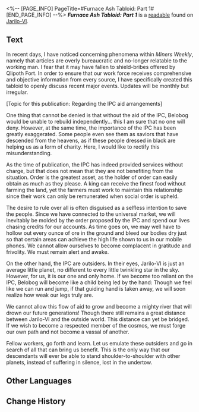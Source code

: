 <%-- [PAGE_INFO]
PageTitle=#Furnace Ash Tabloid: Part 1#
[END_PAGE_INFO] --%>
{{Readable Infobox
|id           = 258
|partIds      = 190507
|title        = ''Furnace Ash Tabloid: Part 1''
|image        = Item Jarilo-VI Readable 2.png
|world        = Jarilo-VI
|parts        = 1
|author       = <!--to be added-->
|description  = An Underground publication written by an anonymous non-official writer. It offers a rather pointed commentary on social issues.
|part1        = ''Furnace Ash Tabloid: Part 1''
|source1      = {{cx|Source missing}}
|characters   = 
|factions     = 
}}
'''''Furnace Ash Tabloid: Part 1''''' is a [[readable]] found on [[Jarilo-VI]].
<!--
==Location==
{{Map Embed|<map name>|<marker id>}}
-->
==Text==
In recent days, I have noticed concerning phenomena within ''Miners Weekly'', namely that articles are overly bureaucratic and no-longer relatable to the working man. I fear that it may have fallen to shield-bribes offered by Qlipoth Fort. In order to ensure that our work force receives comprehensive and objective information from every source, I have specifically created this tabloid to openly discuss recent major events. Updates will be monthly but irregular.

[Topic for this publication: Regarding the IPC aid arrangements]

One thing that cannot be denied is that without the aid of the IPC, Belobog would be unable to rebuild independently... this I am sure that no one will deny. However, at the same time, the importance of the IPC has been greatly exaggerated. Some people even see them as saviors that have descended from the heavens, as if these people dressed in black are helping us as a form of charity. Here, I would like to rectify this misunderstanding.

As the time of publication, the IPC has indeed provided services without charge, but that does not mean that they are not benefiting from the situation. Order is the greatest asset, as the holder of order can easily obtain as much as they please. A king can receive the finest food without farming the land, yet the farmers must work to maintain this relationship since their work can only be remunerated when social order is upheld.

The desire to rule over all is often disguised as a selfless intention to save the people. Since we have connected to the universal market, we will inevitably be molded by the order proposed by the IPC and spend our lives chasing credits for our accounts. As time goes on, we may well have to hollow out every ounce of ore in the ground and bleed our bodies dry just so that certain areas can achieve the high life shown to us in our mobile phones. We cannot allow ourselves to become complacent in gratitude and frivolity. We must remain alert and awake.

On the other hand, the IPC are outsiders. In their eyes, Jarilo-VI is just an average little planet, no different to every little twinkling star in the sky. However, for us, it is our one and only home. If we become too reliant on the IPC, Belobog will become like a child being led by the hand: Though we feel like we can run and jump, if that guiding hand is taken away, we will soon realize how weak our legs truly are.

We cannot allow this flow of aid to grow and become a mighty river that will drown our future generations! Though there still remains a great distance between Jarilo-VI and the outside world. This distance can yet be bridged. If we wish to become a respected member of the cosmos, we must forge our own path and not become a vassal of another.

Fellow workers, go forth and learn. Let us emulate these outsiders and go in search of all that can bring us benefit. This is the only way that our descendants will ever be able to stand shoulder-to-shoulder with other planets, instead of suffering in silence, lost in the undertow.

<!--
==Trivia==
* 
-->
==Other Languages==
{{Other Languages
|en   = ''Furnace Ash Tabloid: Part 1''
|zhs  = 炉灰小报：第一期
|zht  = 爐灰小報：第一期
|ja   = 炉灰ポスト：第1号
|ko   = 용광로의 재 소식지: 제1기
|es   = Gaceta de la Ceniza del Horno I
|fr   = ''Scories Magazine : Partie 1''
|ru   = Газета «Печная зола». Выпуск I
|th   = หนังสือพิมพ์ธุลีในเตาหลอม: ฉบับที่ 1
|vi   = Tờ Báo Tro Tàn: Kỳ 1
|de   = Ofenasche Tabloid: 1. Ausgabe
|id   = Tabloid Abu Tungku: Edisi 1
|pt   = "Tabloide Cinza de Fornalha: Parte 1"
}}

==Change History==
{{Change History|1.4}}